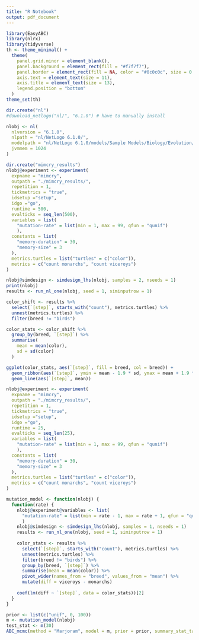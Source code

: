 ```yaml
---
title: "R Notebook"
output: pdf_document
---
```


```r
library(EasyABC)
library(nlrx)
library(tidyverse)
th <- theme_minimal() + 
  theme(
    panel.grid.minor = element_blank(),
    panel.background = element_rect(fill = "#f7f7f7"),
    panel.border = element_rect(fill = NA, color = "#0c0c0c", size = 0.6),
    axis.text = element_text(size = 11),
    axis.title = element_text(size = 13),
    legend.position = "bottom"
  )
theme_set(th)

dir.create("nl")
#download_netlogo("nl/", "6.1.0") # have to manually install

nlobj <- nl(
  nlversion = "6.1.0", 
  nlpath = "nl/NetLogo 6.1.0/", 
  modelpath = "nl/NetLogo 6.1.0/models/Sample Models/Biology/Evolution/Mimicry.nlogo",
  jvmmem = 1024
)
```

```r
dir.create("mimcry_results")
nlobj@experiment <- experiment(
  expname = "mimcry",
  outpath = "./mimcry_results/",
  repetition = 1,
  tickmetrics = "true",
  idsetup ="setup",
  idgo ="go",
  runtime = 500,
  evalticks = seq_len(500),
  variables = list(
    "mutation-rate" = list(min = 1, max = 99, qfun = "qunif")
    ),
  constants = list(
    "memory-duration" = 30,
    "memory-size" = 3
  ),
  metrics.turtles = list("turtles" = c("color")),
  metrics = c("count monarchs", "count viceroys")
)
```

```r
nlobj@simdesign <- simdesign_lhs(nlobj, samples = 2, nseeds = 1)
print(nlobj)
results <- run_nl_one(nlobj, seed = 1, siminputrow = 1)
```


```r
color_shift <- results %>%
  select(`[step]`, starts_with("count"), metrics.turtles) %>%
  unnest(metrics.turtles) %>%
  filter(breed != "birds")
```


```r
color_stats <- color_shift %>%
  group_by(breed, `[step]`) %>%
  summarise(
    mean = mean(color),
    sd = sd(color)
  )

ggplot(color_stats, aes(`[step]`, fill = breed, col = breed)) +
  geom_ribbon(aes(`[step]`, ymin = mean - 1.9 * sd, ymax = mean + 1.9 * sd), alpha = 0.3) +
  geom_line(aes(`[step]`, mean))
```

```r
nlobj@experiment <- experiment(
  expname = "mimcry",
  outpath = "./mimcry_results/",
  repetition = 1,
  tickmetrics = "true",
  idsetup ="setup",
  idgo ="go",
  runtime = 25,
  evalticks = seq_len(25),
  variables = list(
    "mutation-rate" = list(min = 1, max = 99, qfun = "qunif")
    ),
  constants = list(
    "memory-duration" = 30,
    "memory-size" = 3
  ),
  metrics.turtles = list("turtles" = c("color")),
  metrics = c("count monarchs", "count viceroys")
)
```

```r
mutation_model <- function(nlobj) {
  function(rate) {
    nlobj@experiment@variables <- list(
      "mutation-rate" = list(min = rate - 1, max = rate + 1, qfun = "qunif")
      )
    nlobj@simdesign <- simdesign_lhs(nlobj, samples = 1, nseeds = 1)
    results <- run_nl_one(nlobj, seed = 1, siminputrow = 1)
    
    color_stats <- results %>%
      select(`[step]`, starts_with("count"), metrics.turtles) %>%
      unnest(metrics.turtles) %>%
      filter(breed != "birds") %>%
      group_by(breed, `[step]`) %>%
      summarise(mean = mean(color)) %>%
      pivot_wider(names_from = "breed", values_from = "mean") %>%
      mutate(diff = viceroys - monarchs)
    
    coef(lm(diff ~ `[step]`, data = color_stats))[2]
  }
}

prior <- list(c("unif", 0, 100))
m <- mutation_model(nlobj)
test_stat <- m(30)
ABC_mcmc(method = "Marjoram", model = m, prior = prior, summary_stat_target = test_stat, n_calibration = 100)
```

